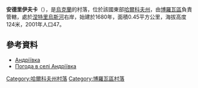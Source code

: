 {{coord|49|14|23|N|37|48|39|E|scale:100000_region:UA|display=title}}

'''安德里伊夫卡'''（{{lang-uk|Андріївка}}），是[[烏克蘭|烏克蘭]]的村落，位於該國東部[[哈爾科夫州|哈爾科夫州]]，由[[博羅瓦區|博羅瓦區]]負責管轄，處於[[涅特里烏斯河|涅特里烏斯河]]右岸，始建於1680年，面積0.45平方公里，海拔高度124米，2001年人口47。

==參考資料==
* [http://gska2.rada.gov.ua/pls/z7502/A005?rdat1=09.01.2009&rf7571=32471 Андріївка]{{dead link|date=2017年12月 |bot=InternetArchiveBot |fix-attempted=yes }}
* [http://weather.in.ua/ua/har'kovskaja/183 Погода в селі Андріївка] {{Wayback|url=http://weather.in.ua/ua/har'kovskaja/183 |date=20160323020954 }}

{{DEFAULTSORT:Андріївка}}
[[Category:哈爾科夫州村落|Category:哈爾科夫州村落]]
[[Category:博羅瓦區村落|Category:博羅瓦區村落]]


{{Kharkiv-geo-stub}}
